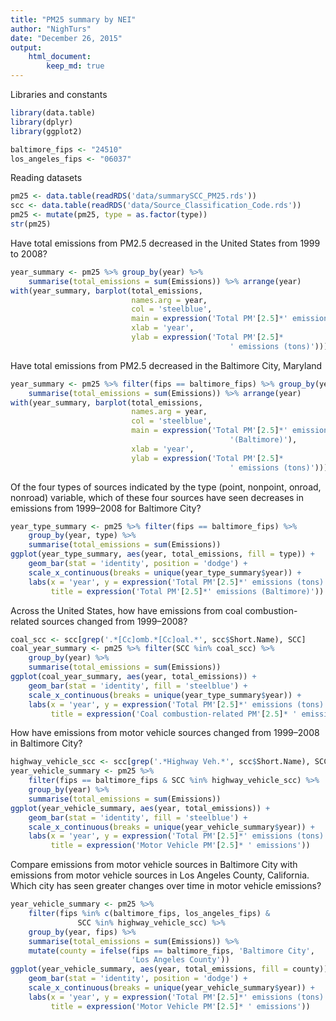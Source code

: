 ```yaml
---
title: "PM25 summary by NEI"
author: "NighTurs"
date: "December 26, 2015"
output: 
    html_document: 
        keep_md: true
---
```


Libraries and constants
```r
library(data.table)
library(dplyr)
library(ggplot2)

baltimore_fips <- "24510"
los_angeles_fips <- "06037"
```

Reading datasets
```r
pm25 <- data.table(readRDS('data/summarySCC_PM25.rds'))
scc <- data.table(readRDS('data/Source_Classification_Code.rds'))
pm25 <- mutate(pm25, type = as.factor(type))
str(pm25)
```

Have total emissions from PM2.5 decreased in the United States from 1999 to 2008?
```r
year_summary <- pm25 %>% group_by(year) %>% 
    summarise(total_emissions = sum(Emissions)) %>% arrange(year)
with(year_summary, barplot(total_emissions, 
                           names.arg = year, 
                           col = 'steelblue',
                           main = expression('Total PM'[2.5]*' emissions'),
                           xlab = 'year',
                           ylab = expression('Total PM'[2.5]*
                                                 ' emissions (tons)')))
```

Have total emissions from PM2.5 decreased in the Baltimore City, Maryland
```r
year_summary <- pm25 %>% filter(fips == baltimore_fips) %>% group_by(year) %>% 
    summarise(total_emissions = sum(Emissions)) %>% arrange(year)
with(year_summary, barplot(total_emissions, 
                           names.arg = year, 
                           col = 'steelblue',
                           main = expression('Total PM'[2.5]*' emissions '*
                                                 '(Baltimore)'),
                           xlab = 'year',
                           ylab = expression('Total PM'[2.5]*
                                                 ' emissions (tons)')))
```

Of the four types of sources indicated by the type (point, nonpoint, onroad, nonroad) variable, which of these four sources have seen decreases in emissions from 1999–2008 for Baltimore City?
```r
year_type_summary <- pm25 %>% filter(fips == baltimore_fips) %>% 
    group_by(year, type) %>% 
    summarise(total_emissions = sum(Emissions))
ggplot(year_type_summary, aes(year, total_emissions, fill = type)) + 
    geom_bar(stat = 'identity', position = 'dodge') + 
    scale_x_continuous(breaks = unique(year_type_summary$year)) +
    labs(x = 'year', y = expression('Total PM'[2.5]*' emissions (tons)'),
         title = expression('Total PM'[2.5]*' emissions (Baltimore)'))
```

Across the United States, how have emissions from coal combustion-related sources changed from 1999–2008?
```r
coal_scc <- scc[grep('.*[Cc]omb.*[Cc]oal.*', scc$Short.Name), SCC]
coal_year_summary <- pm25 %>% filter(SCC %in% coal_scc) %>% 
    group_by(year) %>% 
    summarise(total_emissions = sum(Emissions))
ggplot(coal_year_summary, aes(year, total_emissions)) + 
    geom_bar(stat = 'identity', fill = 'steelblue') + 
    scale_x_continuous(breaks = unique(year_type_summary$year)) +
    labs(x = 'year', y = expression('Total PM'[2.5]*' emissions (tons)'),
         title = expression('Coal combustion-related PM'[2.5]* ' emissions'))
```

How have emissions from motor vehicle sources changed from 1999–2008 in Baltimore City?
```r
highway_vehicle_scc <- scc[grep('.*Highway Veh.*', scc$Short.Name), SCC]
year_vehicle_summary <- pm25 %>% 
    filter(fips == baltimore_fips & SCC %in% highway_vehicle_scc) %>% 
    group_by(year) %>% 
    summarise(total_emissions = sum(Emissions))
ggplot(year_vehicle_summary, aes(year, total_emissions)) + 
    geom_bar(stat = 'identity', fill = 'steelblue') + 
    scale_x_continuous(breaks = unique(year_vehicle_summary$year)) +
    labs(x = 'year', y = expression('Total PM'[2.5]*' emissions (tons)'),
         title = expression('Motor Vehicle PM'[2.5]* ' emissions'))
```

Compare emissions from motor vehicle sources in Baltimore City with emissions from motor vehicle sources in Los Angeles County, California. Which city has seen greater changes over time in motor vehicle emissions?
```r
year_vehicle_summary <- pm25 %>% 
    filter(fips %in% c(baltimore_fips, los_angeles_fips) & 
               SCC %in% highway_vehicle_scc) %>% 
    group_by(year, fips) %>% 
    summarise(total_emissions = sum(Emissions)) %>%
    mutate(county = ifelse(fips == baltimore_fips, 'Baltimore City', 
                           'Los Angeles County'))
ggplot(year_vehicle_summary, aes(year, total_emissions, fill = county)) + 
    geom_bar(stat = 'identity', position = 'dodge') + 
    scale_x_continuous(breaks = unique(year_vehicle_summary$year)) +
    labs(x = 'year', y = expression('Total PM'[2.5]*' emissions (tons)'),
         title = expression('Motor Vehicle PM'[2.5]* ' emissions'))
```


